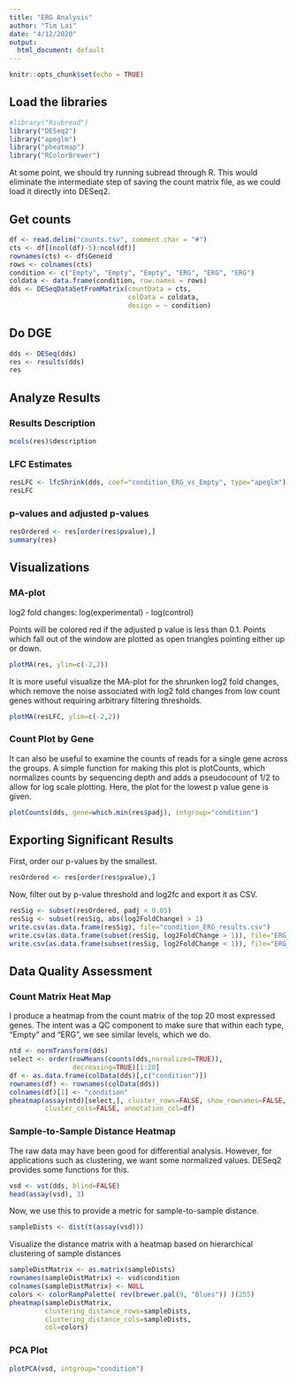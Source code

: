 ```yaml
---
title: "ERG Analysis"
author: "Tim Lai"
date: "4/12/2020"
output:
  html_document: default
---
```


```r
knitr::opts_chunk$set(echo = TRUE)
```

## Load the libraries
```r
#library("Rsubread")
library("DESeq2")
library("apeglm")
library("pheatmap")
library("RColorBrewer")
```
At some point, we should try running subread through R. This would eliminate the intermediate step of saving the count matrix file, as we could load it directly into DESeq2.

## Get counts
```r
df <- read.delim("counts.tsv", comment.char = "#")
cts <- df[(ncol(df)-5):ncol(df)]
rownames(cts) <- df$Geneid
rows <- colnames(cts)
condition <- c("Empty", "Empty", "Empty", "ERG", "ERG", "ERG")
coldata <- data.frame(condition, row.names = rows)
dds <- DESeqDataSetFromMatrix(countData = cts,
                              colData = coldata,
                              design = ~ condition)
```

## Do DGE
```r
dds <- DESeq(dds)
res <- results(dds)
res
```


## Analyze Results

### Results Description
```r
mcols(res)$description
```
### LFC Estimates
```r
resLFC <- lfcShrink(dds, coef="condition_ERG_vs_Empty", type="apeglm")
resLFC
```

### p-values and adjusted p-values
```r
resOrdered <- res[order(res$pvalue),]
summary(res)

```

## Visualizations

### MA-plot
log2 fold changes: log(experimental) - log(control)

Points will be colored red if the adjusted p value is less than 0.1. 
Points which fall out of the window are plotted as open triangles pointing either up or down.

```r
plotMA(res, ylim=c(-2,2))

```

It is more useful visualize the MA-plot for the shrunken log2 fold changes, which remove the noise associated with log2 fold changes from low count genes without requiring arbitrary filtering thresholds.
```r
plotMA(resLFC, ylim=c(-2,2))
```

### Count Plot by Gene
It can also be useful to examine the counts of reads for a single gene across the groups. A simple function for making this plot is plotCounts, which normalizes counts by sequencing depth and adds a pseudocount of 1/2 to allow for log scale plotting. 
Here, the plot for the lowest p value gene is given.

```r
plotCounts(dds, gene=which.min(res$padj), intgroup="condition")
```

## Exporting Significant Results
First, order our p-values by the smallest.
```r
resOrdered <- res[order(res$pvalue),]
```
Now, filter out by p-value threshold and log2fc and export it as CSV.
```r
resSig <- subset(resOrdered, padj < 0.05)
resSig <- subset(resSig, abs(log2FoldChange) > 1)
write.csv(as.data.frame(resSig), file="condition_ERG_results.csv")
write.csv(as.data.frame(subset(resSig, log2FoldChange > 1)), file="ERG_activated.csv")
write.csv(as.data.frame(subset(resSig, log2FoldChange < 1)), file="ERG_repressed.csv")
```
## Data Quality Assessment

### Count Matrix Heat Map
I produce a heatmap from the count matrix of the top 20 most expressed genes. The intent was a QC component to make sure that within each type, "Empty" and "ERG", we see similar levels, which we do.

```r
ntd <- normTransform(dds)
select <- order(rowMeans(counts(dds,normalized=TRUE)),
                decreasing=TRUE)[1:20]
df <- as.data.frame(colData(dds)[,c("condition")])
rownames(df) <- rownames(colData(dds))
colnames(df)[1] <- "condition"
pheatmap(assay(ntd)[select,], cluster_rows=FALSE, show_rownames=FALSE,
         cluster_cols=FALSE, annotation_col=df)
```

### Sample-to-Sample Distance Heatmap
The raw data may have been good for differential analysis. However, for applications such as clustering, we want some normalized values. DESeq2 provides some functions for this.
```r
vsd <- vst(dds, blind=FALSE)
head(assay(vsd), 3)
```
Now, we use this to provide a metric for sample-to-sample distance.
```r
sampleDists <- dist(t(assay(vsd)))
```
Visualize the distance matrix with a heatmap based on hierarchical clustering of sample distances
```r
sampleDistMatrix <- as.matrix(sampleDists)
rownames(sampleDistMatrix) <- vsd$condition
colnames(sampleDistMatrix) <- NULL
colors <- colorRampPalette( rev(brewer.pal(9, "Blues")) )(255)
pheatmap(sampleDistMatrix,
         clustering_distance_rows=sampleDists,
         clustering_distance_cols=sampleDists,
         col=colors)
```

### PCA Plot
```r
plotPCA(vsd, intgroup="condition")
```